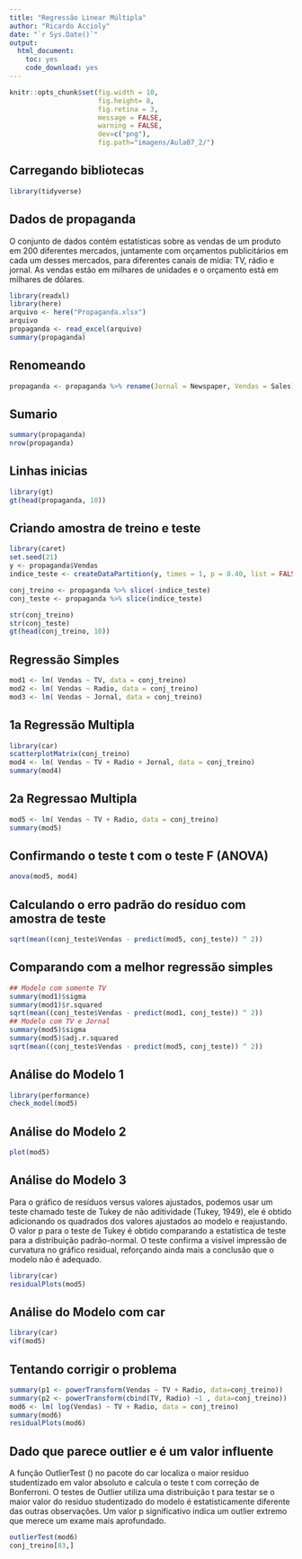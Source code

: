 ```yaml
---
title: "Regressão Linear Múltipla"
author: "Ricardo Accioly"
date: "`r Sys.Date()`"
output:
  html_document:
    toc: yes
    code_download: yes
---
```


```r
knitr::opts_chunk$set(fig.width = 10, 
                      fig.height= 8,  
                      fig.retina = 3,
                      message = FALSE, 
                      warning = FALSE,
                      dev=c("png"), 
                      fig.path="imagens/Aula07_2/")
```


## Carregando bibliotecas

```r
library(tidyverse)
```




## Dados de propaganda 

O conjunto de dados contém estatísticas sobre as vendas de um produto em 200 diferentes mercados, juntamente com orçamentos publicitários em cada um desses mercados, para diferentes canais de mídia: TV, rádio e jornal.
As vendas estão em milhares de unidades e o orçamento está em milhares de dólares.


```r
library(readxl)
library(here)
arquivo <- here("Propaganda.xlsx")
arquivo
propaganda <- read_excel(arquivo)
summary(propaganda)
```

## Renomeando 


```r
propaganda <- propaganda %>% rename(Jornal = Newspaper, Vendas = Sales)

```

## Sumario

```r
summary(propaganda)
nrow(propaganda)
```

## Linhas inicias

```r
library(gt)
gt(head(propaganda, 10))
```


## Criando amostra de treino e teste

```r
library(caret)
set.seed(21)
y <- propaganda$Vendas
indice_teste <- createDataPartition(y, times = 1, p = 0.40, list = FALSE)

conj_treino <- propaganda %>% slice(-indice_teste)
conj_teste <- propaganda %>% slice(indice_teste)

str(conj_treino)
str(conj_teste)
gt(head(conj_treino, 10))
```


\newpage

## Regressão Simples

```r
mod1 <- lm( Vendas ~ TV, data = conj_treino)
mod2 <- lm( Vendas ~ Radio, data = conj_treino)
mod3 <- lm( Vendas ~ Jornal, data = conj_treino)
```

\newpage


## 1a Regressão Multipla

```r
library(car)
scatterplotMatrix(conj_treino)
mod4 <- lm( Vendas ~ TV + Radio + Jornal, data = conj_treino)
summary(mod4)
```



## 2a Regressao Multipla  
```r
mod5 <- lm( Vendas ~ TV + Radio, data = conj_treino)
summary(mod5)

```


## Confirmando o teste t com o teste F (ANOVA)

```r
anova(mod5, mod4)
```



## Calculando o erro padrão do resíduo com amostra de teste


```r
sqrt(mean((conj_teste$Vendas - predict(mod5, conj_teste)) ^ 2)) 
```


## Comparando com a melhor regressão simples

```r
## Modelo com somente TV
summary(mod1)$sigma
summary(mod1)$r.squared
sqrt(mean((conj_teste$Vendas - predict(mod1, conj_teste)) ^ 2))
## Modelo com TV e Jornal
summary(mod5)$sigma
summary(mod5)$adj.r.squared
sqrt(mean((conj_teste$Vendas - predict(mod5, conj_teste)) ^ 2))
```



## Análise do Modelo 1 

```r
library(performance)
check_model(mod5)
```


## Análise do Modelo 2 

```r
plot(mod5)
```

## Análise do Modelo 3 

Para o gráfico de resíduos versus valores ajustados, podemos usar um teste chamado teste de Tukey de não aditividade (Tukey, 1949), ele é obtido adicionando os quadrados dos valores ajustados ao modelo e reajustando. O valor p para o teste de Tukey é obtido comparando a estatística de teste para a distribuição padrão-normal. O teste confirma a visível impressão de curvatura no gráfico residual, reforçando ainda mais a conclusão que o modelo não é adequado.


```r
library(car)
residualPlots(mod5)
```


## Análise do Modelo com car

```r
library(car)
vif(mod5)
```


## Tentando corrigir o problema

```r
summary(p1 <- powerTransform(Vendas ~ TV + Radio, data=conj_treino))
summary(p2 <- powerTransform(cbind(TV, Radio) ~1 , data=conj_treino))
mod6 <- lm( log(Vendas) ~ TV + Radio, data = conj_treino)
summary(mod6)
residualPlots(mod6)
```



## Dado que parece outlier e é um valor influente

A função OutlierTest () no pacote do car localiza o maior resíduo studentizado em valor absoluto e calcula o teste t com correção de Bonferroni.
O testes de Outlier utiliza uma distribuição t para testar se o maior valor do residuo studentizado do modelo é estatisticamente diferente das outras observações. Um valor p significativo indica um outlier extremo que merece um exame mais aprofundado.

```r
outlierTest(mod6)
conj_treino[83,]
```

